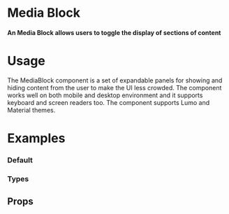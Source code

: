 
<Meta title="Atoms|Media/Media Block" component={MediaBlock} />

# Media Block

#### An Media Block allows users to toggle the display of sections of content

<Preview withToolbar>
  <Story name="Standard" decorators={[CenterDisplayGrid]}>
    <Card padding="4x" shadow="2x">
      <MediaBlock
        media={ModernExterior2}
        title="Media Block"
        description="In life you need colors. We'll put a happy little sky in here."
      />
    </Card>
  </Story>
</Preview>

# Usage

The MediaBlock component is a set of expandable panels for showing and hiding content from the user to make the UI less crowded. The component works well on both mobile and desktop environment and it supports keyboard and screen readers too. The component supports Lumo and Material themes.

# Examples

### Default

<Preview withToolbar>
  <Story name="Default">
    <CardGrid>
      <Card padding="4x">
        <MediaBlock
          media={ModernExterior1}
          title="Media Block"
          description="In life you need colors. We'll put a happy little sky in here."
        />
      </Card>
      <Card padding="4x">
        <MediaBlock
          media={OutdoorPassthrough}
          title="Media Block"
          description="In life you need colors. We'll put a happy little sky in here."
        />
      </Card>
      <Card padding="4x">
        <MediaBlock
          media={ModernExterior2}
          title="Media Block"
          description="In life you need colors. We'll put a happy little sky in here."
        />
      </Card>
    </CardGrid>
  </Story>
</Preview>

### Types

<Preview withToolbar>
  <Story name="Types">
    <CardGrid>
      <Card padding="4x">
        <MediaBlock
          media={ModernExterior2}
          title="Media Block"
          description="In life you need colors. We'll put a happy little sky in here."
        />
      </Card>
      <Card padding="4x">
        <MediaBlock
          media={StaticMap}
          title="Media Block"
          description="In life you need colors. We'll put a happy little sky in here."
        />
      </Card>
      <Card padding="4x">
        <MediaBlock
          media={Logo}
          title="Media Block"
          description="In life you need colors. We'll put a happy little sky in here."
        />
      </Card>
      <Card padding="4x">
        <MediaBlock
          media={ModernExterior2}
          mediaReverse
          title="Media Block"
          description="In life you need colors. We'll put a happy little sky in here."
        />
      </Card>
      <Card padding="4x">
        <MediaBlock
          media={StaticMap}
          mediaReverse
          title="Media Block"
          description="In life you need colors. We'll put a happy little sky in here."
        />
      </Card>
      <Card padding="4x">
        <MediaBlock
          media={Logo}
          mediaReverse
          title="Media Block"
          description="In life you need colors. We'll put a happy little sky in here."
        />
      </Card>
      <Card padding="4x">
        <MediaBlock
          media={ModernExterior2}
          mediaSquare
          title="Media Block"
          description="In life you need colors. We'll put a happy little sky in here."
        />
      </Card>
      <Card padding="4x">
        <MediaBlock
          media={StaticMap}
          mediaSquare
          title="Media Block"
          description="In life you need colors. We'll put a happy little sky in here."
        />
      </Card>
      <Card padding="4x">
        <MediaBlock
          media={Logo}
          mediaSquare
          title="Media Block"
          description="In life you need colors. We'll put a happy little sky in here."
        />
      </Card>
      <Card padding="4x">
        <MediaBlock
          media={ModernExterior2}
          mediaReverse
          mediaSquare
          title="Media Block"
          description="In life you need colors. We'll put a happy little sky in here."
        />
      </Card>
      <Card padding="4x">
        <MediaBlock
          media={StaticMap}
          mediaReverse
          mediaSquare
          title="Media Block"
          description="In life you need colors. We'll put a happy little sky in here."
        />
      </Card>
      <Card padding="4x">
        <MediaBlock
          media={Logo}
          mediaReverse
          mediaSquare
          title="Media Block"
          description="In life you need colors. We'll put a happy little sky in here."
        />
      </Card>
      <Card padding="4x">
        <MediaBlock
          media={ModernExterior2}
          mediaRound
          title="Media Block"
          description="In life you need colors. We'll put a happy little sky in here."
        />
      </Card>
      <Card padding="4x">
        <MediaBlock
          media={StaticMap}
          mediaRound
          title="Media Block"
          description="In life you need colors. We'll put a happy little sky in here."
        />
      </Card>
      <Card padding="4x">
        <MediaBlock
          media={Logo}
          mediaRound
          title="Media Block"
          description="In life you need colors. We'll put a happy little sky in here."
        />
      </Card>
      <Card padding="4x">
        <MediaBlock
          media={ModernExterior2}
          mediaRound
          mediaReverse
          title="Media Block"
          description="In life you need colors. We'll put a happy little sky in here."
        />
      </Card>
      <Card padding="4x">
        <MediaBlock
          media={StaticMap}
          mediaRound
          mediaReverse
          title="Media Block"
          description="In life you need colors. We'll put a happy little sky in here."
        />
      </Card>
      <Card padding="4x">
        <MediaBlock
          media={Logo}
          mediaRound
          mediaReverse
          title="Media Block"
          description="In life you need colors. We'll put a happy little sky in here."
        />
      </Card>
    </CardGrid>
  </Story>
</Preview>

## Props

<Props of={MediaBlock} />
